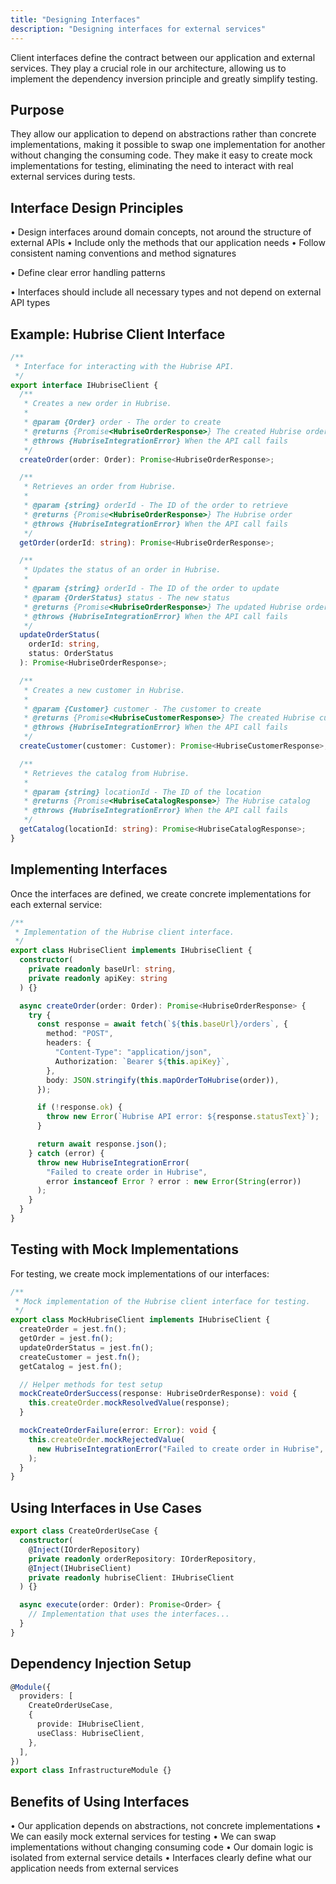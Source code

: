 ```yaml
---
title: "Designing Interfaces"
description: "Designing interfaces for external services"
---
```


<Info icon="code">
  Client interfaces define the contract between our application and external
  services. They play a crucial role in our architecture, allowing us to
  implement the dependency inversion principle and greatly simplify testing.
</Info>

## Purpose

<AccordionGroup>
  <Accordion title="Dependency Inversion">
    They allow our application to depend on abstractions rather than concrete implementations, making it possible to swap one implementation for another without changing the consuming code.
  </Accordion>

  <Accordion title="Testability">
    They make it easy to create mock implementations for testing, eliminating the need to interact with real external services during tests.
  </Accordion>
</AccordionGroup>

## Interface Design Principles

<Steps>
  <Step title="Domain-Focused">
    • Design interfaces around domain concepts, not around the structure of external APIs
  </Step>

<Step title="Minimal">
  • Include only the methods that our application needs
</Step>

<Step title="Consistent">
  • Follow consistent naming conventions and method signatures
</Step>

<Step title="Error Handling">• Define clear error handling patterns</Step>

  <Step title="Self-Contained">
    • Interfaces should include all necessary types and not depend on external API types
  </Step>
</Steps>

## Example: Hubrise Client Interface

```typescript
/**
 * Interface for interacting with the Hubrise API.
 */
export interface IHubriseClient {
  /**
   * Creates a new order in Hubrise.
   *
   * @param {Order} order - The order to create
   * @returns {Promise<HubriseOrderResponse>} The created Hubrise order
   * @throws {HubriseIntegrationError} When the API call fails
   */
  createOrder(order: Order): Promise<HubriseOrderResponse>;

  /**
   * Retrieves an order from Hubrise.
   *
   * @param {string} orderId - The ID of the order to retrieve
   * @returns {Promise<HubriseOrderResponse>} The Hubrise order
   * @throws {HubriseIntegrationError} When the API call fails
   */
  getOrder(orderId: string): Promise<HubriseOrderResponse>;

  /**
   * Updates the status of an order in Hubrise.
   *
   * @param {string} orderId - The ID of the order to update
   * @param {OrderStatus} status - The new status
   * @returns {Promise<HubriseOrderResponse>} The updated Hubrise order
   * @throws {HubriseIntegrationError} When the API call fails
   */
  updateOrderStatus(
    orderId: string,
    status: OrderStatus
  ): Promise<HubriseOrderResponse>;

  /**
   * Creates a new customer in Hubrise.
   *
   * @param {Customer} customer - The customer to create
   * @returns {Promise<HubriseCustomerResponse>} The created Hubrise customer
   * @throws {HubriseIntegrationError} When the API call fails
   */
  createCustomer(customer: Customer): Promise<HubriseCustomerResponse>;

  /**
   * Retrieves the catalog from Hubrise.
   *
   * @param {string} locationId - The ID of the location
   * @returns {Promise<HubriseCatalogResponse>} The Hubrise catalog
   * @throws {HubriseIntegrationError} When the API call fails
   */
  getCatalog(locationId: string): Promise<HubriseCatalogResponse>;
}
```

## Implementing Interfaces

<Info>
  Once the interfaces are defined, we create concrete implementations for each
  external service:
</Info>

```typescript
/**
 * Implementation of the Hubrise client interface.
 */
export class HubriseClient implements IHubriseClient {
  constructor(
    private readonly baseUrl: string,
    private readonly apiKey: string
  ) {}

  async createOrder(order: Order): Promise<HubriseOrderResponse> {
    try {
      const response = await fetch(`${this.baseUrl}/orders`, {
        method: "POST",
        headers: {
          "Content-Type": "application/json",
          Authorization: `Bearer ${this.apiKey}`,
        },
        body: JSON.stringify(this.mapOrderToHubrise(order)),
      });

      if (!response.ok) {
        throw new Error(`Hubrise API error: ${response.statusText}`);
      }

      return await response.json();
    } catch (error) {
      throw new HubriseIntegrationError(
        "Failed to create order in Hubrise",
        error instanceof Error ? error : new Error(String(error))
      );
    }
  }
}
```

## Testing with Mock Implementations

<Info>For testing, we create mock implementations of our interfaces:</Info>

```typescript
/**
 * Mock implementation of the Hubrise client interface for testing.
 */
export class MockHubriseClient implements IHubriseClient {
  createOrder = jest.fn();
  getOrder = jest.fn();
  updateOrderStatus = jest.fn();
  createCustomer = jest.fn();
  getCatalog = jest.fn();

  // Helper methods for test setup
  mockCreateOrderSuccess(response: HubriseOrderResponse): void {
    this.createOrder.mockResolvedValue(response);
  }

  mockCreateOrderFailure(error: Error): void {
    this.createOrder.mockRejectedValue(
      new HubriseIntegrationError("Failed to create order in Hubrise", error)
    );
  }
}
```

## Using Interfaces in Use Cases

```typescript
export class CreateOrderUseCase {
  constructor(
    @Inject(IOrderRepository)
    private readonly orderRepository: IOrderRepository,
    @Inject(IHubriseClient)
    private readonly hubriseClient: IHubriseClient
  ) {}

  async execute(order: Order): Promise<Order> {
    // Implementation that uses the interfaces...
  }
}
```

## Dependency Injection Setup

```typescript
@Module({
  providers: [
    CreateOrderUseCase,
    {
      provide: IHubriseClient,
      useClass: HubriseClient,
    },
  ],
})
export class InfrastructureModule {}
```

## Benefits of Using Interfaces

<Steps>
  <Step title="Dependency Inversion">
    • Our application depends on abstractions, not concrete implementations
  </Step>

<Step title="Testability">
  • We can easily mock external services for testing
</Step>

<Step title="Flexibility">
  • We can swap implementations without changing consuming code
</Step>

<Step title="Isolation">
  • Our domain logic is isolated from external service details
</Step>

  <Step title="Contract Definition">
    • Interfaces clearly define what our application needs from external services
  </Step>
</Steps>

